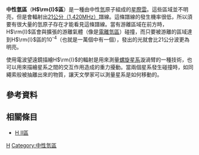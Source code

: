'''中性氫區'''（''' H<math>\rm{I}</math>區'''）是一種由中性[[氫|氫]]原子組成的[[星際雲|星際雲]]。這些區域並不明亮，但是會輻射出[[21公分線|21公分（1,420MHz）]]譜線。這條譜線的發生機率很低，所以須要有很大量的氫原子存在才能看見這條譜線。當有游離區域在前方時，H<math>\rm{I}</math>區會與擴張的游離氣體（像是[[電離氫區|電離氫區]]）碰撞，而只要被游離的區域達到H<math>\rm{I}</math>區的10<sup>-4</sup>（也就是一萬個中有一個），發出的光就會比21公分波更為明亮。 

使用電波望遠鏡描繪H<math>\rm{I}</math>的輻射是用來測量[[螺旋星系|螺旋星系]]漩渦臂的一種技術，也可以用來描繪星系之間的交互作用造成的重力擾動。當兩個星系發生碰撞時，如同繩索般被抽離出來的物質，讓天文學家可以測量星系是如何移動的。

== 參考資料 ==

{{cite journal | author= Anderson, Kevin J & Churchwell, Ed | year=1985 | title=The Anatomy of a Nebula| url= https://archive.org/details/sim_astronomy_1985-04_13_4/page/66 | journal=Astronomy| volume=13 | pages= 66-71}}

== 相關條目 ==
*[[電離氫區|H II區]]

{{天文小作品}}
{{Nebula}}

[[Category:星雲|H]]
[[Category:中性氫區|Category:中性氫區]]